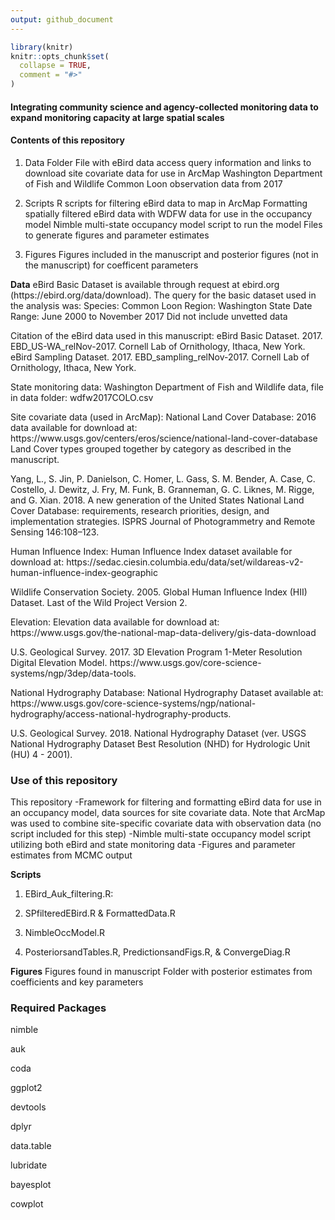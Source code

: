 ```yaml
---
output: github_document
---
```


```r
library(knitr)
knitr::opts_chunk$set(
  collapse = TRUE,
  comment = "#>"
)
```

#### Integrating community science and agency-collected monitoring data to expand monitoring capacity at large spatial scales

#### Contents of this repository
1. Data Folder
File with eBird data access query information and links to download site covariate data for use in ArcMap
Washington Department of Fish and Wildlife Common Loon observation data from 2017

2. Scripts
R scripts for filtering eBird data to map in ArcMap
Formatting spatially filtered eBird data with WDFW data for use in the occupancy model
Nimble multi-state occupancy model script to run the model
Files to generate figures and parameter estimates

3. Figures
Figures included in the manuscript and posterior figures (not in the manuscript) for coefficent parameters

**Data**
eBird Basic Dataset is available through request at ebird.org (https://ebird.org/data/download). 
The query for the basic dataset used in the analysis was:
Species: Common Loon
Region: Washington State
Date Range: June 2000 to November 2017
Did not include unvetted data

Citation of the eBird data used in this manuscript:
eBird Basic Dataset. 2017. EBD_US-WA_relNov-2017. Cornell Lab of Ornithology, Ithaca, New York.
eBird Sampling Dataset. 2017. EBD_sampling_relNov-2017. Cornell Lab of Ornithology, Ithaca, New York.

State monitoring data:
Washington Department of Fish and Wildlife data, file in data folder: 
wdfw2017COLO.csv

Site covariate data (used in ArcMap):
National Land Cover Database:
2016 data available for download at: https://www.usgs.gov/centers/eros/science/national-land-cover-database
Land Cover types grouped together by category as described in the manuscript. 

Yang, L., S. Jin, P. Danielson, C. Homer, L. Gass, S. M. Bender, A. Case, C. Costello, J. Dewitz, J. Fry, M. Funk, B. Granneman, G. C. Liknes, M. Rigge, and G. Xian. 2018. A new generation of the United States National Land Cover Database: requirements, research priorities, design, and implementation strategies. ISPRS Journal of Photogrammetry and Remote Sensing 146:108–123.

Human Influence Index:
Human Influence Index dataset available for download at:
https://sedac.ciesin.columbia.edu/data/set/wildareas-v2-human-influence-index-geographic

Wildlife Conservation Society. 2005. Global Human Influence Index (HII) Dataset. Last of the Wild Project Version 2.

Elevation:
Elevation data available for download at:  
https://www.usgs.gov/the-national-map-data-delivery/gis-data-download

U.S. Geological Survey. 2017. 3D Elevation Program 1-Meter Resolution Digital Elevation Model. https://www.usgs.gov/core-science-systems/ngp/3dep/data-tools.

National Hydrography Database: 
National Hydrography Dataset available at:
https://www.usgs.gov/core-science-systems/ngp/national-hydrography/access-national-hydrography-products.

U.S. Geological Survey. 2018. National Hydrography Dataset (ver. USGS National Hydrography Dataset Best Resolution (NHD) for Hydrologic Unit (HU) 4 - 2001). 

### Use of this repository
This repository 
-Framework for filtering and formatting eBird data for use in an occupancy model, 
data sources for site covariate data. Note that ArcMap was used to combine site-specific covariate data with observation data (no script included for this step)
-Nimble multi-state occupancy model script utilizing both eBird and state monitoring data
-Figures and parameter estimates from MCMC output

**Scripts**

1. EBird_Auk_filtering.R: 

2. SPfilteredEBird.R & FormattedData.R

3. NimbleOccModel.R

4. PosteriorsandTables.R, PredictionsandFigs.R, & ConvergeDiag.R

**Figures**
Figures found in manuscript
Folder with posterior estimates from coefficients and key parameters


### Required Packages

nimble

auk

coda

ggplot2

devtools

dplyr

data.table

lubridate

bayesplot

cowplot


